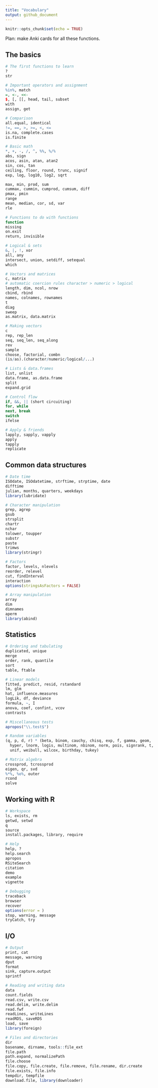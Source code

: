 ```yaml
---
title: "Vocabulary"
output: github_document
---
```


```r
knitr::opts_chunk$set(echo = TRUE)
```

Plan: make Anki cards for all these functions.

## The basics

```r
# The first functions to learn
?
str

# Important operators and assignment
%in%, match
=, <-, <<-
$, [, [[, head, tail, subset
with
assign, get

# Comparison 
all.equal, identical
!=, ==, >, >=, <, <=
is.na, complete.cases
is.finite

# Basic math
*, +, -, /, ^, %%, %/%
abs, sign
acos, asin, atan, atan2
sin, cos, tan
ceiling, floor, round, trunc, signif
exp, log, log10, log2, sqrt

max, min, prod, sum
cummax, cummin, cumprod, cumsum, diff
pmax, pmin
range
mean, median, cor, sd, var
rle

# Functions to do with functions
function
missing
on.exit
return, invisible

# Logical & sets 
&, |, !, xor
all, any
intersect, union, setdiff, setequal
which

# Vectors and matrices
c, matrix
# automatic coercion rules character > numeric > logical
length, dim, ncol, nrow
cbind, rbind
names, colnames, rownames
t
diag
sweep
as.matrix, data.matrix

# Making vectors 
c
rep, rep_len
seq, seq_len, seq_along
rev
sample
choose, factorial, combn
(is/as).(character/numeric/logical/...)

# Lists & data.frames 
list, unlist
data.frame, as.data.frame
split
expand.grid

# Control flow 
if, &&, || (short circuiting)
for, while
next, break
switch
ifelse

# Apply & friends
lapply, sapply, vapply
apply
tapply
replicate
```

## Common data structures

```r
# Date time
ISOdate, ISOdatetime, strftime, strptime, date
difftime
julian, months, quarters, weekdays
library(lubridate)

# Character manipulation 
grep, agrep
gsub
strsplit
chartr
nchar
tolower, toupper
substr
paste
trimws
library(stringr)

# Factors 
factor, levels, nlevels
reorder, relevel
cut, findInterval
interaction
options(stringsAsFactors = FALSE)

# Array manipulation
array
dim
dimnames
aperm
library(abind)
```

## Statistics

```r
# Ordering and tabulating 
duplicated, unique
merge
order, rank, quantile
sort
table, ftable

# Linear models 
fitted, predict, resid, rstandard
lm, glm
hat, influence.measures
logLik, df, deviance
formula, ~, I
anova, coef, confint, vcov
contrasts

# Miscellaneous tests
apropos("\\.test$")

# Random variables 
(q, p, d, r) * (beta, binom, cauchy, chisq, exp, f, gamma, geom, 
  hyper, lnorm, logis, multinom, nbinom, norm, pois, signrank, t, 
  unif, weibull, wilcox, birthday, tukey)

# Matrix algebra 
crossprod, tcrossprod
eigen, qr, svd
%*%, %o%, outer
rcond
solve
```

## Working with R

```r
# Workspace 
ls, exists, rm
getwd, setwd
q
source
install.packages, library, require

# Help
help, ?
help.search
apropos
RSiteSearch
citation
demo
example
vignette

# Debugging
traceback
browser
recover
options(error = )
stop, warning, message
tryCatch, try
```


## I/O

```r
# Output
print, cat
message, warning
dput
format
sink, capture.output
sprintf

# Reading and writing data
data
count.fields
read.csv, write.csv
read.delim, write.delim
read.fwf
readLines, writeLines
readRDS, saveRDS
load, save
library(foreign)

# Files and directories 
dir
basename, dirname, tools::file_ext
file.path
path.expand, normalizePath
file.choose
file.copy, file.create, file.remove, file.rename, dir.create
file.exists, file.info
tempdir, tempfile
download.file, library(downloader)
```